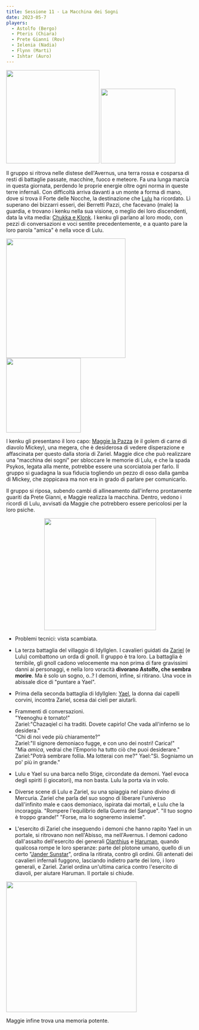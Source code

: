 ```yaml
---
title: Sessione 11 - La Macchina dei Sogni
date: 2023-05-7
players:
  - Astolfo (Bergo)
  - Pteris (Chiara)
  - Prete Gianni (Rov)
  - Ielenia (Nadia)
  - Flynn (Marti)
  - Ishtar (Auro)
---
```


<Image src="https://5e.tools/img/adventure/BGDIA/051-d9bim-03-03.png" inferSize height="250px" alt="" /> <Image src="https://5e.tools/img/adventure/BGDIA/054-yaoms-03-06.png" inferSize height="200px" alt="" />

Il gruppo si ritrova nelle distese dell'Avernus, una terra rossa e cosparsa di resti di battaglie passate, macchine, fuoco e meteore. Fa una lunga marcia in questa giornata, perdendo le proprie energie oltre ogni norma in queste terre infernali. Con difficoltà arriva davanti a un monte a forma di mano, dove si trova il Forte delle Nocche, la destinazione che [Lulu](../npc/avernus#lulu) ha ricordato. Lì superano dei bizzarri esseri, dei Berretti Pazzi, che facevano (male) la guardia, e trovano i kenku nella sua visione, o meglio dei loro discendenti, data la vita media: [Chukka e Klonk](../npc/avernus#altri). I kenku gli parlano al loro modo, con pezzi di conversazioni e voci sentite precedentemente, e a quanto pare la loro parola "amica" è nella voce di Lulu. 

<Image src="https://5e.tools/img/adventure/BGDIA/052-vhatr-03-04.png" inferSize width="320px" alt="" /> <Image src="https://5e.tools/img/adventure/BGDIA/053-p0ex0-03-05.png" inferSize height="200px" alt="" /> 

I kenku gli presentano il loro capo: [Maggie la Pazza](../npc/avernus#maggie-la-pazza) (e il golem di carne di diavolo Mickey), una megera, che è desiderosa di vedere disperazione e affascinata per questo dalla storia di Zariel. Maggie dice che può realizzare una "macchina dei sogni" per sbloccare le memorie di Lulu, e che la spada Psykos, legata alla mente, potrebbe essere una scorciatoia per farlo. Il gruppo si guadagna la sua fiducia togliendo un pezzo di osso dalla gamba di Mickey, che zoppicava ma non era in grado di parlare per comunicarlo.

Il gruppo si riposa, subendo cambi di allineamento dall'inferno prontamente guariti da Prete Gianni, e Maggie realizza la macchina. Dentro, vedono i ricordi di Lulu, avvisati da Maggie che potrebbero essere pericolosi per la loro psiche.

<Image src="https://i.imgur.com/s4C4aNV.png" inferSize width="300px" style="display: block; margin: auto" alt="" />

- Problemi tecnici: vista scambiata.
- La terza battaglia del villaggio di Idyllglen. I cavalieri guidati da [Zariel](../npc/avernus#zariel) (e Lulu) combattono un orda di gnoll. Il gruppo è tra loro. La battaglia è terribile, gli gnoll cadono velocemente ma non prima di fare gravissimi danni ai personaggi, e nella loro voracità **divorano Astolfo, che sembra morire**. Ma è solo un sogno, o..? I demoni, infine, si ritirano. Una voce in abissale dice di "puntare a Yael".
- Prima della seconda battaglia di Idyllglen: [Yael](../npc/avernus#yael), la donna dai capelli corvini, incontra Zariel, scesa dai cieli per aiutarli.
- Frammenti di conversazioni.  
    "Yeenoghu è tornato!"  
    Zariel:"Chazaqiel ci ha traditi. Dovete capirlo! Che vada all'inferno se lo desidera."  
    "Chi di noi vede più chiaramente?"  
    Zariel:"Il signore demoniaco fugge, e con uno dei nostri! Carica!"  
    "Mia *amica*, vedrai che l'Emporio ha tutto ciò che puoi desiderare."  
    Zariel:"Potrà sembrare follia. Ma lotterai con me?" Yael:"Sì. Sogniamo un po' più in grande."

- Lulu e Yael su una barca nello Stige, circondate da demoni. Yael evoca degli spiriti (i giocatori), ma non basta. Lulu la porta via in volo.
- Diverse scene di Lulu e Zariel, su una spiaggia nel piano divino di Mercuria. Zariel che parla del suo sogno di liberare l'universo dall'infinito male e caos demoniaco, ispirata dai mortali, e Lulu che la incoraggia. "Rompere l'equilibrio della Guerra del Sangue". "Il tuo sogno è troppo grande!" "Forse, ma lo sogneremo insieme".
- L'esercito di Zariel che inseguendo i demoni che hanno rapito Yael in un portale, si ritrovano non nell'Abisso, ma nell'Avernus. I demoni cadono dall'assalto dell'esercito dei generali [Olanthius](../npc/avernus#olanthius) e [Haruman](../npc/avernus#haruman), quando qualcosa rompe le loro speranze: parte del plotone umano, quello di un certo "[Jander Sunstar](../npc/avernus#jander-sunstar)", ordina la ritirata, contro gli ordini. Gli antenati dei cavalieri infernali fuggono, lasciando indietro parte dei loro, i loro generali, e Zariel. Zariel ordina un'ultima carica contro l'esercito di diavoli, per aiutare Haruman. Il portale si chiude.

<Image src="https://5e.tools/img/adventure/BGDIA/098-heq4h-04-03.png" inferSize width="350px" alt="" />

Maggie infine trova una memoria potente.